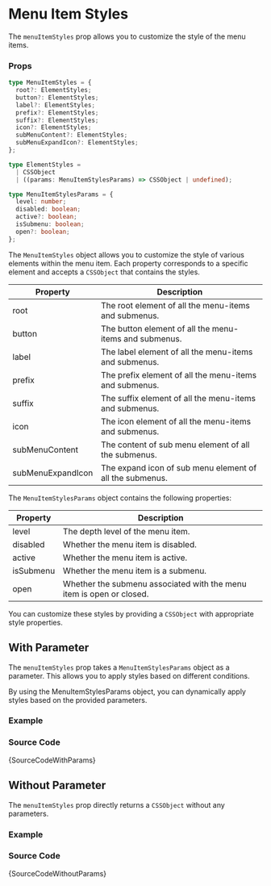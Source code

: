 
# Menu Item Styles

The `menuItemStyles` prop allows you to customize the style of the menu items.

### Props

```ts noCopy
type MenuItemStyles = {
  root?: ElementStyles;
  button?: ElementStyles;
  label?: ElementStyles;
  prefix?: ElementStyles;
  suffix?: ElementStyles;
  icon?: ElementStyles;
  subMenuContent?: ElementStyles;
  subMenuExpandIcon?: ElementStyles;
};

type ElementStyles =
  | CSSObject
  | ((params: MenuItemStylesParams) => CSSObject | undefined);

type MenuItemStylesParams = {
  level: number;
  disabled: boolean;
  active?: boolean;
  isSubmenu: boolean;
  open?: boolean;
};
```

The `MenuItemStyles` object allows you to customize the style of various elements within the menu item. Each property corresponds to a specific element and accepts a `CSSObject` that contains the styles.

| Property          | Description                                              |
| ----------------- | -------------------------------------------------------- |
| root              | The root element of all the menu-items and submenus.     |
| button            | The button element of all the menu-items and submenus.   |
| label             | The label element of all the menu-items and submenus.    |
| prefix            | The prefix element of all the menu-items and submenus.   |
| suffix            | The suffix element of all the menu-items and submenus.   |
| icon              | The icon element of all the menu-items and submenus.     |
| subMenuContent    | The content of sub menu element of all the submenus.     |
| subMenuExpandIcon | The expand icon of sub menu element of all the submenus. |

The `MenuItemStylesParams` object contains the following properties:

| Property  | Description                                                          |
| --------- | -------------------------------------------------------------------- |
| level     | The depth level of the menu item.                                    |
| disabled  | Whether the menu item is disabled.                                   |
| active    | Whether the menu item is active.                                     |
| isSubmenu | Whether the menu item is a submenu.                                  |
| open      | Whether the submenu associated with the menu item is open or closed. |

You can customize these styles by providing a `CSSObject` with appropriate style properties.

## With Parameter

The `menuItemStyles` prop takes a `MenuItemStylesParams` object as a parameter. This allows you to apply styles based on different conditions.

By using the MenuItemStylesParams object, you can dynamically apply styles based on the provided parameters.

### Example

<IframeWindow url="https://demos.pixinvent.com/vuexy-nextjs-admin-template/demo-1/en/menu-examples/vertical-menu/menu/menu-item-styles/with-params" />

### Source Code

<TsToJsCodeSnippet>{SourceCodeWithParams}</TsToJsCodeSnippet>

## Without Parameter

The `menuItemStyles` prop directly returns a `CSSObject` without any parameters.

### Example

<IframeWindow url="https://demos.pixinvent.com/vuexy-nextjs-admin-template/demo-1/en/menu-examples/vertical-menu/menu/menu-item-styles/without-params" />

### Source Code

<TsToJsCodeSnippet>{SourceCodeWithoutParams}</TsToJsCodeSnippet>
